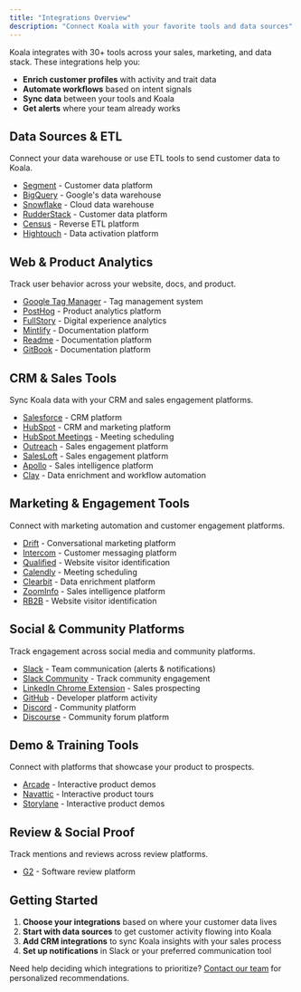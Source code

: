 ```yaml
---
title: "Integrations Overview"
description: "Connect Koala with your favorite tools and data sources"
---
```


Koala integrates with 30+ tools across your sales, marketing, and data stack. These integrations help you:
- **Enrich customer profiles** with activity and trait data
- **Automate workflows** based on intent signals
- **Sync data** between your tools and Koala
- **Get alerts** where your team already works

## Data Sources & ETL
Connect your data warehouse or use ETL tools to send customer data to Koala.

- [Segment](/integrations/segment) - Customer data platform
- [BigQuery](/integrations/bigquery) - Google's data warehouse
- [Snowflake](/integrations/snowflake) - Cloud data warehouse
- [RudderStack](/integrations/rudderstack) - Customer data platform
- [Census](/integrations/census) - Reverse ETL platform
- [Hightouch](/integrations/hightouch) - Data activation platform

## Web & Product Analytics
Track user behavior across your website, docs, and product.

- [Google Tag Manager](/integrations/google-tag-manager) - Tag management system
- [PostHog](/integrations/posthog) - Product analytics platform
- [FullStory](/integrations/fullstory) - Digital experience analytics
- [Mintlify](/integrations/mintlify) - Documentation platform
- [Readme](/integrations/readme) - Documentation platform
- [GitBook](/integrations/gitbook) - Documentation platform

## CRM & Sales Tools
Sync Koala data with your CRM and sales engagement platforms.

- [Salesforce](/integrations/salesforce) - CRM platform
- [HubSpot](/integrations/hubspot) - CRM and marketing platform
- [HubSpot Meetings](/integrations/hubspot-meetings) - Meeting scheduling
- [Outreach](/integrations/outreach) - Sales engagement platform
- [SalesLoft](/integrations/salesloft) - Sales engagement platform
- [Apollo](/integrations/apollo) - Sales intelligence platform
- [Clay](/integrations/clay) - Data enrichment and workflow automation

## Marketing & Engagement Tools
Connect with marketing automation and customer engagement platforms.

- [Drift](/integrations/drift) - Conversational marketing platform
- [Intercom](/integrations/intercom) - Customer messaging platform
- [Qualified](/integrations/qualified) - Website visitor identification
- [Calendly](/integrations/calendly) - Meeting scheduling
- [Clearbit](/integrations/clearbit) - Data enrichment platform
- [ZoomInfo](/integrations/zoominfo) - Sales intelligence platform
- [RB2B](/integrations/rb2b) - Website visitor identification

## Social & Community Platforms
Track engagement across social media and community platforms.

- [Slack](/integrations/slack) - Team communication (alerts & notifications)
- [Slack Community](/integrations/slack-community) - Track community engagement
- [LinkedIn Chrome Extension](/integrations/linkedin-chrome-extension) - Sales prospecting
- [GitHub](/integrations/github) - Developer platform activity
- [Discord](/integrations/discord) - Community platform
- [Discourse](/integrations/discourse) - Community forum platform

## Demo & Training Tools
Connect with platforms that showcase your product to prospects.

- [Arcade](/integrations/arcade) - Interactive product demos
- [Navattic](/integrations/navattic) - Interactive product tours
- [Storylane](/integrations/storylane) - Interactive product demos

## Review & Social Proof
Track mentions and reviews across review platforms.

- [G2](/integrations/g2) - Software review platform

## Getting Started

1. **Choose your integrations** based on where your customer data lives
2. **Start with data sources** to get customer activity flowing into Koala
3. **Add CRM integrations** to sync Koala insights with your sales process
4. **Set up notifications** in Slack or your preferred communication tool

Need help deciding which integrations to prioritize? [Contact our team](https://getkoala.com/contact) for personalized recommendations.
